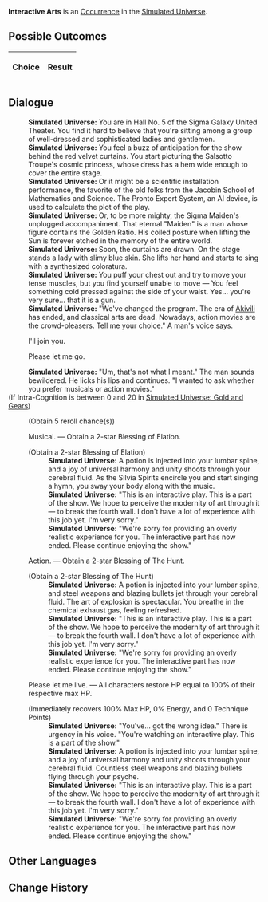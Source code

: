 {{Simulated Universe Event Infobox
|title         = Interactive Arts
|image         = Random Event Normal.png
|type          =
|domains_su    = Occurrence
|domains_ext   = Occurrence
|domains_swarm = 
|domains_gng   = 
|requirements  =
|prev          = 
|next          = 
|indexRewards  =
|characters    = Akivili
}}
'''Interactive Arts''' is an [[Simulated Universe/Occurrence|Occurrence]] in the [[Simulated Universe]].

==Possible Outcomes==
{| class="article-table"
!Choice
!Result

|}

<!--
==Gameplay Notes==

-->
==Dialogue==
{{Dialogue Start}}
:'''Simulated Universe:''' You are in Hall No. 5 of the Sigma Galaxy United Theater. You find it hard to believe that you're sitting among a group of well-dressed and sophisticated ladies and gentlemen.
:'''Simulated Universe:''' You feel a buzz of anticipation for the show behind the red velvet curtains. You start picturing the Salsotto Troupe's cosmic princess, whose dress has a hem wide enough to cover the entire stage.
:'''Simulated Universe:''' Or it might be a scientific installation performance, the favorite of the old folks from the Jacobin School of Mathematics and Science. The Pronto Expert System, an AI device, is used to calculate the plot of the play.
:'''Simulated Universe:''' Or, to be more mighty, the Sigma Maiden's unplugged accompaniment. That eternal "Maiden" is a man whose figure contains the Golden Ratio. His coiled posture when lifting the Sun is forever etched in the memory of the entire world.
:'''Simulated Universe:''' Soon, the curtains are drawn. On the stage stands a lady with slimy blue skin. She lifts her hand and starts to sing with a synthesized coloratura.
:'''Simulated Universe:''' You puff your chest out and try to move your tense muscles, but you find yourself unable to move &mdash; You feel something cold pressed against the side of your waist. Yes... you're very sure... that it is a gun.
:'''Simulated Universe:''' "We've changed the program. The era of [[Akivili]] has ended, and classical arts are dead. Nowadays, action movies are the crowd-pleasers. Tell me your choice." A man's voice says.
:{{DIcon|Arrow}} I'll join you.
:{{DIcon|Arrow}} Please let me go.
:'''Simulated Universe:''' "Um, that's not what I meant." The man sounds bewildered. He licks his lips and continues. "I wanted to ask whether you prefer musicals or action movies."
;(If Intra-Cognition is between 0 and 20 in [[Simulated Universe: Gold and Gears]])
:{{SU Special Dialogue|Erudition|Watch the secret flick.|Obtain 5 Dice Reroll attempt(s).}}
:;(Obtain 5 reroll chance(s))
:{{DIcon|Star}} Musical. &mdash; Obtain a 2-star Blessing of Elation.
:;(Obtain a 2-star Blessing of Elation)
::'''Simulated Universe:''' A potion is injected into your lumbar spine, and a joy of universal harmony and unity shoots through your cerebral fluid. As the Silvia Spirits encircle you and start singing a hymn, you sway your body along with the music.
::'''Simulated Universe:''' "This is an interactive play. This is a part of the show. We hope to perceive the modernity of art through it &mdash; to break the fourth wall. I don't have a lot of experience with this job yet. I'm very sorry."
::'''Simulated Universe:''' "We're sorry for providing an overly realistic experience for you. The interactive part has now ended. Please continue enjoying the show."
:{{DIcon|Star}} Action. &mdash; Obtain a 2-star Blessing of The Hunt.
:;(Obtain a 2-star Blessing of The Hunt)
::'''Simulated Universe:''' A potion is injected into your lumbar spine, and steel weapons and blazing bullets jet through your cerebral fluid. The art of explosion is spectacular. You breathe in the chemical exhaust gas, feeling refreshed.
::'''Simulated Universe:''' "This is an interactive play. This is a part of the show. We hope to perceive the modernity of art through it &mdash; to break the fourth wall. I don't have a lot of experience with this job yet. I'm very sorry."
::'''Simulated Universe:''' "We're sorry for providing an overly realistic experience for you. The interactive part has now ended. Please continue enjoying the show."
:{{DIcon|Star}} Please let me live. &mdash; All characters restore HP equal to 100% of their respective max HP.
:;(Immediately recovers 100% Max HP, 0% Energy, and 0 Technique Points)
::'''Simulated Universe:''' "You've... got the wrong idea." There is urgency in his voice. "You're watching an interactive play. This is a part of the show."
::'''Simulated Universe:''' A potion is injected into your lumbar spine, and a joy of universal harmony and unity shoots through your cerebral fluid. Countless steel weapons and blazing bullets flying through your psyche.
::'''Simulated Universe:''' "This is an interactive play. This is a part of the show. We hope to perceive the modernity of art through it &mdash; to break the fourth wall. I don't have a lot of experience with this job yet. I'm very sorry."
::'''Simulated Universe:''' "We're sorry for providing an overly realistic experience for you. The interactive part has now ended. Please continue enjoying the show."
{{Dialogue End}}

==Other Languages==
{{Other Languages
|en   = Interactive Arts
|zhs  = 互动艺术
|zht  = 互動藝術
|ja   = {{Rubi|相互性芸術|そうごせいげいじゅつ}}
|ko   = 상호작용의 예술
|es   = Arte interactivo
|fr   = Arts interactifs
|ru   = Интерактивное искусство
|th   = ศิลปะเชิงโต้ตอบ
|vi   = Nghệ Thuật Tương Tác
|de   = Interaktive Kunst
|id   = Seni Interaktif
|pt   = Artes Interativas
}}

==Change History==
{{Change History|<!--unknown-->}}
